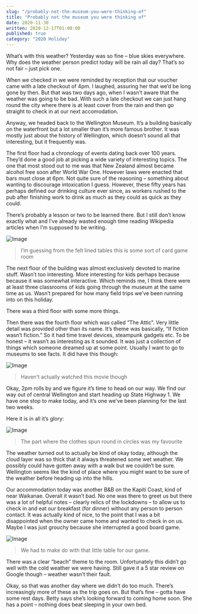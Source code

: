 ```yaml
---
slug: "/probably-not-the-museum-you-were-thinking-of"
title: "Probably not the museum you were thinking of"
date: 2020-11-30
written: 2020-12-17T01:00:00
published: true
category: "2020 Holiday"
---
```


What’s with this weather? Yesterday was so fine – blue skies everywhere. Why does the weather person predict today will be rain all day? That’s so not fair – just pick one.

When we checked in we were reminded by reception that our voucher came with a late checkout of 4pm. I laughed, assuring her that we’d be long gone by then. But that was two days ago, when I wasn’t aware that the weather was going to be bad. With such a late checkout we can just hang round the city where there is at least cover from the rain and then go straight to check in at our next accomodation.

Anyway, we headed back to the Wellington Museum. It’s a building basically on the waterfront but a lot smaller than it’s more famous brother. It was mostly just about the history of Wellington, which doesn’t sound all that interesting, but it frequently was.

The first floor had a chronology of events dating back over 100 years. They’d done a good job at picking a wide variety of interesting topics. The one that most stood out to me was that New Zealand almost became alcohol free soon after World War One. However laws were enacted that bars must close at 6pm. Not quite sure of the reasoning – something about wanting to discourage intoxication I guess. However, these fifty years has perhaps defined our drinking culture ever since, as workers rushed to the pub after finishing work to drink as much as they could as quick as they could.

There’s probably a lesson or two to be learned there. But I still don’t know exactly what and I’ve already wasted enough time reading Wikipedia articles when I’m supposed to be writing.

![Image](img_20201130_110003.jpg)

> I’m guessing from the felt lined tables this is some sort of card game room

The next floor of the building was almost exclusively devoted to marine stuff. Wasn’t too interesting. More interesting for kids perhaps because because it was somewhat interactive. Which reminds me, I think there were at least three classrooms of kids going through the museum at the same time as us. Wasn’t prepared for how many field trips we’ve been running into on this holiday.

There was a third floor with some more things.

Then there was the fourth floor which was called “The Attic”. Very little detail was provided other than its name. It’s theme was basically, “If fiction wasn’t fiction.” So it had time travel devices, steampunk gadgets etc. To be honest – it wasn’t as interesting as it sounded. It was just a collection of things which someone dreamed up at some point. Usually I want to go to museums to see facts. It did have this though:

![Image](img_20201130_113202.jpg)

> Haven’t actually watched this movie though

Okay, 2pm rolls by and we figure it’s time to head on our way. We find our way out of central Wellington and start heading up State Highway 1. We have one stop to make today, and it’s one we’ve been planning for the last two weeks.

Here it is in all it’s glory:

![Image](img_20201130_162002.jpg)

> The part where the clothes spun round in circles was my favourite

The weather turned out to actually be kind of okay today, although the cloud layer was so thick that it always threatened some wet weather. We possibly could have gotten away with a walk but we couldn’t be sure. Wellington seems like the kind of place where you might want to be sure of the weather before heading up into the hills.

Our accommodation today was another B&B on the Kapiti Coast, kind of near Waikanae. Overall it wasn’t bad. No one was there to greet us but there was a lot of helpful notes – clearly relics of the lockdowns – to allow us to check in and eat our breakfast (for dinner) without any person to person contact. It was actually kind of nice, to the point that I was a bit disappointed when the owner came home and wanted to check in on us. Maybe I was just grouchy because she interrupted a good board game.

![Image](img_20201130_170236.jpg)

> We had to make do with that little table for our game.

There was a clear “beach” theme to the room. Unfortunately this didn’t go well with the cold weather we were having. Still gave it a 5 star review on Google though – weather wasn’t their fault.

Okay, so that was another day where we didn’t do too much. There’s increasingly more of these as the trip goes on. But that’s fine – gotta have some rest days. Betty says she’s looking forward to coming home soon. She has a point – nothing does beat sleeping in your own bed.